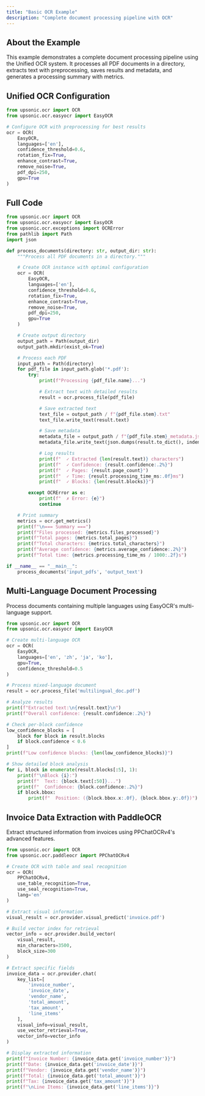 ```yaml
---
title: "Basic OCR Example"
description: "Complete document processing pipeline with OCR"
---
```


## About the Example

This example demonstrates a complete document processing pipeline using the Unified OCR system. It processes all PDF documents in a directory, extracts text with preprocessing, saves results and metadata, and generates a processing summary with metrics.

## Unified OCR Configuration

```python
from upsonic.ocr import OCR
from upsonic.ocr.easyocr import EasyOCR

# Configure OCR with preprocessing for best results
ocr = OCR(
    EasyOCR,
    languages=['en'],
    confidence_threshold=0.6,
    rotation_fix=True,
    enhance_contrast=True,
    remove_noise=True,
    pdf_dpi=250,
    gpu=True
)
```

## Full Code

```python
from upsonic.ocr import OCR
from upsonic.ocr.easyocr import EasyOCR
from upsonic.ocr.exceptions import OCRError
from pathlib import Path
import json

def process_documents(directory: str, output_dir: str):
    """Process all PDF documents in a directory."""

    # Create OCR instance with optimal configuration
    ocr = OCR(
        EasyOCR,
        languages=['en'],
        confidence_threshold=0.6,
        rotation_fix=True,
        enhance_contrast=True,
        remove_noise=True,
        pdf_dpi=250,
        gpu=True
    )

    # Create output directory
    output_path = Path(output_dir)
    output_path.mkdir(exist_ok=True)

    # Process each PDF
    input_path = Path(directory)
    for pdf_file in input_path.glob('*.pdf'):
        try:
            print(f"Processing {pdf_file.name}...")

            # Extract text with detailed results
            result = ocr.process_file(pdf_file)

            # Save extracted text
            text_file = output_path / f"{pdf_file.stem}.txt"
            text_file.write_text(result.text)

            # Save metadata
            metadata_file = output_path / f"{pdf_file.stem}_metadata.json"
            metadata_file.write_text(json.dumps(result.to_dict(), indent=2))

            # Log results
            print(f"  ✓ Extracted {len(result.text)} characters")
            print(f"  ✓ Confidence: {result.confidence:.2%}")
            print(f"  ✓ Pages: {result.page_count}")
            print(f"  ✓ Time: {result.processing_time_ms:.0f}ms")
            print(f"  ✓ Blocks: {len(result.blocks)}")

        except OCRError as e:
            print(f"  ✗ Error: {e}")
            continue

    # Print summary
    metrics = ocr.get_metrics()
    print(f"\n=== Summary ===")
    print(f"Files processed: {metrics.files_processed}")
    print(f"Total pages: {metrics.total_pages}")
    print(f"Total characters: {metrics.total_characters}")
    print(f"Average confidence: {metrics.average_confidence:.2%}")
    print(f"Total time: {metrics.processing_time_ms / 1000:.2f}s")

if __name__ == "__main__":
    process_documents('input_pdfs', 'output_text')
```

## Multi-Language Document Processing

Process documents containing multiple languages using EasyOCR's multi-language support.

```python
from upsonic.ocr import OCR
from upsonic.ocr.easyocr import EasyOCR

# Create multi-language OCR
ocr = OCR(
    EasyOCR,
    languages=['en', 'zh', 'ja', 'ko'],
    gpu=True,
    confidence_threshold=0.5
)

# Process mixed-language document
result = ocr.process_file('multilingual_doc.pdf')

# Analyze results
print(f"Extracted text:\n{result.text}\n")
print(f"Overall confidence: {result.confidence:.2%}")

# Check per-block confidence
low_confidence_blocks = [
    block for block in result.blocks
    if block.confidence < 0.6
]
print(f"Low confidence blocks: {len(low_confidence_blocks)}")

# Show detailed block analysis
for i, block in enumerate(result.blocks[:5], 1):
    print(f"\nBlock {i}:")
    print(f"  Text: {block.text[:50]}...")
    print(f"  Confidence: {block.confidence:.2%}")
    if block.bbox:
        print(f"  Position: ({block.bbox.x:.0f}, {block.bbox.y:.0f})")
```

## Invoice Data Extraction with PaddleOCR

Extract structured information from invoices using PPChatOCRv4's advanced features.

```python
from upsonic.ocr import OCR
from upsonic.ocr.paddleocr import PPChatOCRv4

# Create OCR with table and seal recognition
ocr = OCR(
    PPChatOCRv4,
    use_table_recognition=True,
    use_seal_recognition=True,
    lang='en'
)

# Extract visual information
visual_result = ocr.provider.visual_predict('invoice.pdf')

# Build vector index for retrieval
vector_info = ocr.provider.build_vector(
    visual_result,
    min_characters=3500,
    block_size=300
)

# Extract specific fields
invoice_data = ocr.provider.chat(
    key_list=[
        'invoice_number',
        'invoice_date',
        'vendor_name',
        'total_amount',
        'tax_amount',
        'line_items'
    ],
    visual_info=visual_result,
    use_vector_retrieval=True,
    vector_info=vector_info
)

# Display extracted information
print(f"Invoice Number: {invoice_data.get('invoice_number')}")
print(f"Date: {invoice_data.get('invoice_date')}")
print(f"Vendor: {invoice_data.get('vendor_name')}")
print(f"Total: {invoice_data.get('total_amount')}")
print(f"Tax: {invoice_data.get('tax_amount')}")
print(f"\nLine Items: {invoice_data.get('line_items')}")
```
